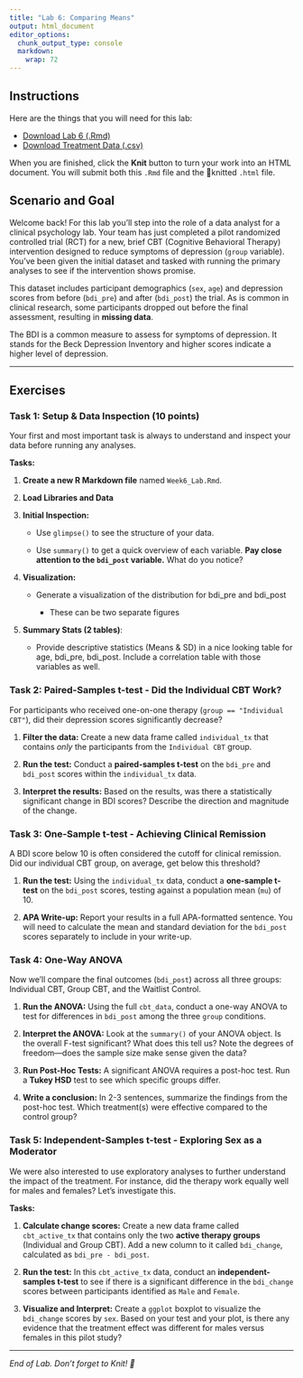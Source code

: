 ```yaml
---
title: "Lab 6: Comparing Means"
output: html_document
editor_options: 
  chunk_output_type: console
  markdown: 
    wrap: 72
---
```


## Instructions

Here are the things that you will need for this lab:

-   <a href="/files/_lab-rmd/lab-6_means.Rmd" download="lab-6_means.Rmd">Download
    Lab 6 (.Rmd)</a>
-   <a href="/files/data/cbt_data_f25.csv" download="cbt_data_f25.csv">Download
    Treatment Data (.csv)</a>

When you are finished, click the **Knit** button to turn your work into
an HTML document. You will submit both this `.Rmd` file and the
🧶knitted `.html` file.

## Scenario and Goal

Welcome back! For this lab you'll step into the role of a data analyst
for a clinical psychology lab. Your team has just completed a pilot
randomized controlled trial (RCT) for a new, brief CBT (Cognitive
Behavioral Therapy) intervention designed to reduce symptoms of
depression (`group` variable). You've been given the initial dataset and
tasked with running the primary analyses to see if the intervention
shows promise.

This dataset includes participant demographics (`sex`, `age`) and
depression scores from before (`bdi_pre`) and after (`bdi_post`) the
trial. As is common in clinical research, some participants dropped out
before the final assessment, resulting in **missing data**.

::: callout-note
The BDI is a common measure to assess for symptoms of depression. It
stands for the Beck Depression Inventory and higher scores indicate a
higher level of depression.
:::

------------------------------------------------------------------------

## Exercises

### **Task 1: Setup & Data Inspection (10 points)**

Your first and most important task is always to understand and inspect
your data before running any analyses.

**Tasks:**

1.  **Create a new R Markdown file** named `Week6_Lab.Rmd`.

2.  **Load Libraries and Data**

3.  **Initial Inspection:**

    -   Use `glimpse()` to see the structure of your data.

    -   Use `summary()` to get a quick overview of each variable. **Pay
        close attention to the `bdi_post` variable.** What do you
        notice?

4.  **Visualization:**

    -   Generate a visualization of the distribution for bdi_pre and
        bdi_post

        -   These can be two separate figures

5.  **Summary Stats (2 tables)**:

    -   Provide descriptive statistics (Means & SD) in a nice looking
        table for age, bdi_pre, bdi_post. Include a correlation table
        with those variables as well.

### **Task 2: Paired-Samples t-test - Did the Individual CBT Work?** 

For participants who received one-on-one therapy
(`group == "Individual CBT"`), did their depression scores significantly
decrease?

1.  **Filter the data:** Create a new data frame called `individual_tx`
    that contains *only* the participants from the `Individual CBT`
    group.

2.  **Run the test:** Conduct a **paired-samples t-test** on the
    `bdi_pre` and `bdi_post` scores within the `individual_tx` data.

3.  **Interpret the results:** Based on the results, was there a
    statistically significant change in BDI scores? Describe the
    direction and magnitude of the change.

### **Task 3: One-Sample t-test - Achieving Clinical Remission**

A BDI score below 10 is often considered the cutoff for clinical
remission. Did our individual CBT group, on average, get below this
threshold?

1.  **Run the test:** Using the `individual_tx` data, conduct a
    **one-sample t-test** on the `bdi_post` scores, testing against a
    population mean (`mu`) of 10.

2.  **APA Write-up:** Report your results in a full APA-formatted
    sentence. You will need to calculate the mean and standard deviation
    for the `bdi_post` scores separately to include in your write-up.

### **Task 4: One-Way ANOVA**

Now we'll compare the final outcomes (`bdi_post`) across all three
groups: Individual CBT, Group CBT, and the Waitlist Control.

1.  **Run the ANOVA:** Using the full `cbt_data`, conduct a one-way
    ANOVA to test for differences in `bdi_post` among the three `group`
    conditions.

2.  **Interpret the ANOVA:** Look at the `summary()` of your ANOVA
    object. Is the overall F-test significant? What does this tell us?
    Note the degrees of freedom—does the sample size make sense given
    the data?

3.  **Run Post-Hoc Tests:** A significant ANOVA requires a post-hoc
    test. Run a **Tukey HSD** test to see which specific groups differ.

4.  **Write a conclusion:** In 2-3 sentences, summarize the findings
    from the post-hoc test. Which treatment(s) were effective compared
    to the control group?

### **Task 5: Independent-Samples t-test - Exploring Sex as a Moderator** 

We were also interested to use exploratory analyses to further
understand the impact of the treatment. For instance, did the therapy
work equally well for males and females? Let's investigate this.

**Tasks:**

1.  **Calculate change scores:** Create a new data frame called
    `cbt_active_tx` that contains only the two **active therapy groups**
    (Individual and Group CBT). Add a new column to it called
    `bdi_change`, calculated as `bdi_pre - bdi_post`.

2.  **Run the test:** In this `cbt_active_tx` data, conduct an
    **independent-samples t-test** to see if there is a significant
    difference in the `bdi_change` scores between participants
    identified as `Male` and `Female`.

3.  **Visualize and Interpret:** Create a `ggplot` boxplot to visualize
    the `bdi_change` scores by `sex`. Based on your test and your plot,
    is there any evidence that the treatment effect was different for
    males versus females in this pilot study?

------------------------------------------------------------------------

*End of Lab. Don't forget to Knit! 🧶*
